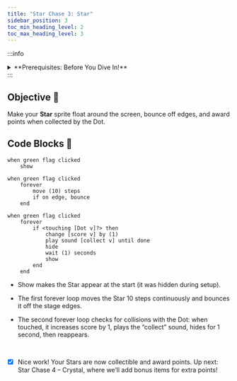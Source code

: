```yaml
---
title: "Star Chase 3: Star"
sidebar_position: 3
toc_min_heading_level: 2
toc_max_heading_level: 3
---
```


:::info
<details style={{border:'none'}}>
    <summary>**Prerequisites: Before You Dive In!**</summary>

- You have completed **Setup**, **Star Chase 1 – Importing Assets**, and **Star Chase 2 – Dot**.  
- Your **Star** sprite is imported, hidden, and selected.  
- You know where to find the **Events**, **Motion**, **Control**, **Looks**, **Sound**, **Sensing**, and **Variables** blocks.  
</details>
:::

## Objective 🧐

Make your **Star** sprite float around the screen, bounce off edges, and award points when collected by the Dot.

## Code Blocks 🧱
```scratch
when green flag clicked
    show

when green flag clicked
    forever
        move (10) steps
        if on edge, bounce
    end

when green flag clicked
    forever
        if <touching [Dot v]?> then
            change [score v] by (1)
            play sound [collect v] until done
            hide
            wait (1) seconds
            show
        end
    end
```
- Show makes the Star appear at the start (it was hidden during setup).

- The first forever loop moves the Star 10 steps continuously and bounces it off the stage edges.

- The second forever loop checks for collisions with the Dot: when touched, it increases score by 1, plays the “collect” sound, hides for 1 second, then reappears.

<br />

- [x] Nice work! Your Stars are now collectible and award points. Up next: Star Chase 4 – Crystal, where we’ll add bonus items for extra points!